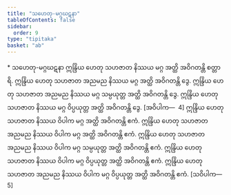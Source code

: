 ```yaml
---
title: "သဟေတု-မဂ္ဂဃဋနာ"
tableOfContents: false
sidebar:
  order: 9
type: "tipitaka"
basket: "ab"
---
```



<DynamicBreadcrumb />

<Paragraph type="center">
* သဟေတု-မဂ္ဂဃဋနာ
</Paragraph>

<Division number="358">

<Paragraph number="1099">
ဣန္ဒြိယ ဟေတု သဟဇာတ နိဿယ မဂ္ဂ အတ္ထိ အဝိဂတန္တိ စတ္တာရိ. ဣန္ဒြိယ ဟေတု သဟဇာတ အညမည နိဿယ မဂ္ဂ အတ္ထိ အဝိဂတန္တိ ဒွေ. ဣန္ဒြိယ ဟေတု သဟဇာတ အညမည နိဿယ မဂ္ဂ သမ္ပယုတ္တ အတ္ထိ အဝိဂတန္တိ ဒွေ. ဣန္ဒြိယ ဟေတု သဟဇာတ နိဿယ မဂ္ဂ ဝိပ္ပယုတ္တ အတ္ထိ အဝိဂတန္တိ ဒွေ. [အဝိပါက—  4]
</Paragraph>

<Paragraph number="1100">
ဣန္ဒြိယ ဟေတု သဟဇာတ နိဿယ ဝိပါက မဂ္ဂ အတ္ထိ အဝိဂတန္တိ ဧကံ. ဣန္ဒြိယ ဟေတု သဟဇာတ အညမည နိဿယ ဝိပါက မဂ္ဂ အတ္ထိ အဝိဂတန္တိ ဧကံ. ဣန္ဒြိယ ဟေတု သဟဇာတ အညမည နိဿယ ဝိပါက မဂ္ဂ သမ္ပယုတ္တ အတ္ထိ အဝိဂတန္တိ ဧကံ. ဣန္ဒြိယ ဟေတု သဟဇာတ နိဿယ ဝိပါက မဂ္ဂ ဝိပ္ပယုတ္တ အတ္ထိ အဝိဂတန္တိ ဧကံ. ဣန္ဒြိယ ဟေတု သဟဇာတ အညမည နိဿယ ဝိပါက မဂ္ဂ ဝိပ္ပယုတ္တ အတ္ထိ အဝိဂတန္တိ ဧကံ. [သဝိပါက—  5]
</Paragraph>
</Division>